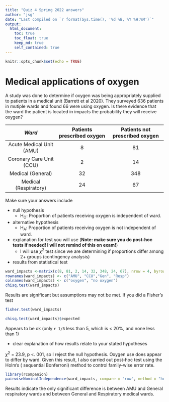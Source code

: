 ```yaml
---
title: "Quiz 4 Spring 2022 answers"
author: "jsg"
date: "Last compiled on `r format(Sys.time(), '%d %B, %Y %H:%M')`"
output:
  html_document:
    toc: true
    toc_float: true
    keep_md: true
    self_contained: true
---
```


```r
knitr::opts_chunk$set(echo = TRUE)
```

# Medical applications of oxygen

A study was done to determine if oxygen was being appropriately supplied to patients
in a medical unit (Barrett et al 2020). They surveyed 636 patients in mutiple wards and
found 66 were using oxygen.  Is there evidence that the ward the patient is located 
in impacts the probability they will receive oxygen?

 *Ward*| Patients prescribed oxygen | Patients not prescribed oxygen
  :-:|  :-:  |  :-:
 Acute Medical Unit (AMU) |  8   | 81 
 Coronary Care Unit (CCU) |  2   | 14
 Medical (General) |  32  | 348
 Medical (Respiratory) |  24  | 67
 
 Make sure your answers include

* null hypothesis
  * H~O~: Proportion of patients receiving oxygen is independent of ward.
* alternative hypothesis
  * H~A~: Proportion of patients receiving oxygen is not independent of ward.
* explanation for test you will use (**Note: make sure you do post-hoc tests if needed!
I will not remind of this on exam!**)
  * I will use $\chi^2$ test since we are determining if proportions differ among 2+ 
  groups (contingency analysis)
* results from statistical test
```r
ward_impacts <-matrix(c(8, 81, 2, 14, 32, 348, 24, 67), nrow = 4, byrow = T)
rownames(ward_impacts) <- c("AMU", "CCU","Gen", "Resp")
colnames(ward_impacts) <- c("oxygen", "no oxygen")
chisq.test(ward_impacts)
```
Results are significant but assumptions may not be met. If you did a Fisher's test

```r
fisher.test(ward_impacts)
```


```r
chisq.test(ward_impacts)$expected
```
Appears to be ok (only `r 1/8` less than 5, which is < 20%, and none less than 1)

* clear explanation of how results relate to your stated hypotheses

$\chi^2$ = 23.9, p <. 001, so I reject the null hypothesis. Oxygen use does appear to differ 
by ward. Given this result, I also carried out post-hoc test using the Holm's (
sequential Bonferroni) method to control family-wise error rate.

```r
library(rcompanion)
pairwiseNominalIndependence(ward_impacts, compare = "row", method = "holm")
```
Results indicate the only significant difference is between AMU and General 
respiratory wards and between General and Respiratory medical wards.

